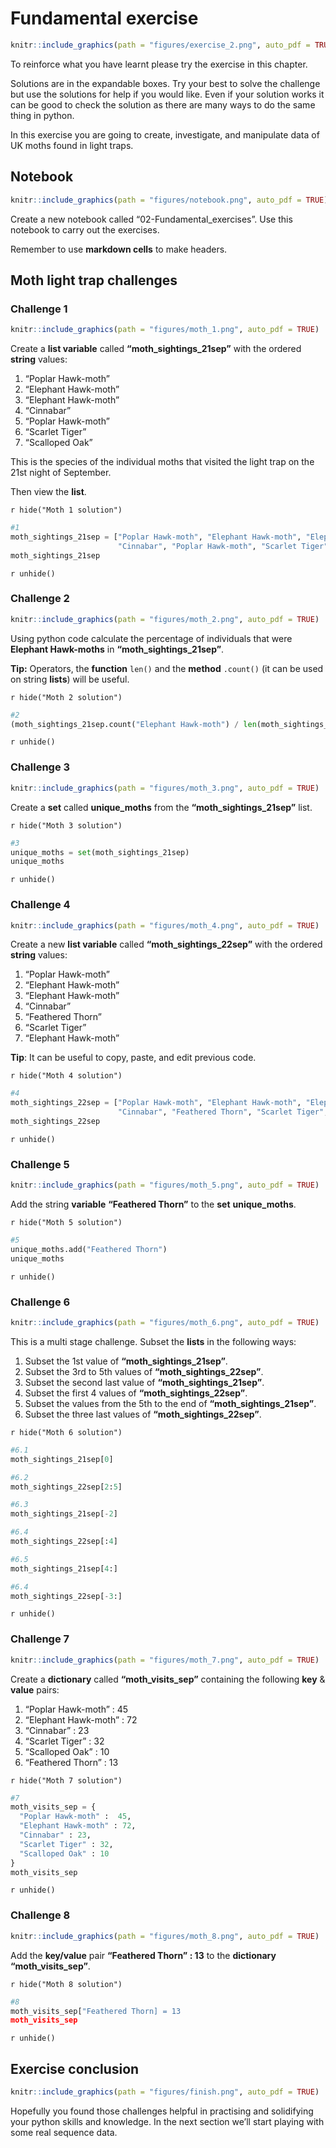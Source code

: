 # Fundamental exercise
```r
knitr::include_graphics(path = "figures/exercise_2.png", auto_pdf = TRUE)
```

To reinforce what you have learnt please try the exercise in this chapter.

Solutions are in the expandable boxes.
Try your best to solve the challenge but use the solutions for help if you would like.
Even if your solution works it can be good to check the solution as there are many ways to do the same thing in python.

In this exercise you are going to create, investigate, and manipulate data of UK moths found in light traps.

## Notebook
```r
knitr::include_graphics(path = "figures/notebook.png", auto_pdf = TRUE)
```

Create a new notebook called "02-Fundamental_exercises". Use this notebook to carry out the exercises.

Remember to use __markdown cells__ to make headers.

## Moth light trap challenges

### Challenge 1
```r
knitr::include_graphics(path = "figures/moth_1.png", auto_pdf = TRUE)
```

Create a __list variable__ called __"moth_sightings_21sep"__ with the ordered __string__ values:

1. "Poplar Hawk-moth"
2. "Elephant Hawk-moth"
3. "Elephant Hawk-moth"
4. "Cinnabar"
5. "Poplar Hawk-moth"
6. "Scarlet Tiger"
7. "Scalloped Oak"

This is the species of the individual moths that visited the light trap on the 21st night of September. 

Then view the __list__.

`r hide("Moth 1 solution")`
```python
#1
moth_sightings_21sep = ["Poplar Hawk-moth", "Elephant Hawk-moth", "Elephant Hawk-moth",
                        "Cinnabar", "Poplar Hawk-moth", "Scarlet Tiger", "Scalloped Oak"]
moth_sightings_21sep
```
`r unhide()`

### Challenge 2
```r
knitr::include_graphics(path = "figures/moth_2.png", auto_pdf = TRUE)
```

Using python code calculate the percentage of individuals that were __Elephant Hawk-moths__ in __"moth_sightings_21sep"__.

__Tip:__ Operators, the __function__ `len()` and the __method__ `.count()` (it can be used on string __lists__) will be useful.

`r hide("Moth 2 solution")`
```python
#2
(moth_sightings_21sep.count("Elephant Hawk-moth") / len(moth_sightings_21sep)) * 100
```
`r unhide()`

### Challenge 3
```r
knitr::include_graphics(path = "figures/moth_3.png", auto_pdf = TRUE)
```

Create a __set__ called __unique_moths__ from the __"moth_sightings_21sep"__ list.

`r hide("Moth 3 solution")`
```python
#3
unique_moths = set(moth_sightings_21sep)
unique_moths
```
`r unhide()`

### Challenge 4
```r
knitr::include_graphics(path = "figures/moth_4.png", auto_pdf = TRUE)
```

Create a new __list variable__ called __"moth_sightings_22sep"__ with the ordered __string__ values:

1. "Poplar Hawk-moth"
2. "Elephant Hawk-moth"
3. "Elephant Hawk-moth"
4. "Cinnabar"
5. "Feathered Thorn"
6. "Scarlet Tiger"
7. "Elephant Hawk-moth"

__Tip__: It can be useful to copy, paste, and edit previous code.

`r hide("Moth 4 solution")`
```python
#4
moth_sightings_22sep = ["Poplar Hawk-moth", "Elephant Hawk-moth", "Elephant Hawk-moth",
                        "Cinnabar", "Feathered Thorn", "Scarlet Tiger", "Elephant Hawk-moth"]
moth_sightings_22sep
```
`r unhide()`

### Challenge 5
```r
knitr::include_graphics(path = "figures/moth_5.png", auto_pdf = TRUE)
```

Add the string __variable__ __"Feathered Thorn"__ to the __set__  __unique_moths__.

`r hide("Moth 5 solution")`
```python
#5
unique_moths.add("Feathered Thorn")
unique_moths
```
`r unhide()`

### Challenge 6
```r
knitr::include_graphics(path = "figures/moth_6.png", auto_pdf = TRUE)
```

This is a multi stage challenge.
Subset the __lists__ in the following ways:

1. Subset the 1st value of __"moth_sightings_21sep"__.
2. Subset the 3rd to 5th values of __"moth_sightings_22sep"__.
3. Subset the second last value of __"moth_sightings_21sep"__.
4. Subset the first 4 values of __"moth_sightings_22sep"__.
5. Subset the values from the 5th to the end of __"moth_sightings_21sep"__.
6. Subset the three last values of __"moth_sightings_22sep"__.

`r hide("Moth 6 solution")`
```python
#6.1
moth_sightings_21sep[0]
```
```python
#6.2
moth_sightings_22sep[2:5]
```
```python
#6.3
moth_sightings_21sep[-2]
```
```python
#6.4
moth_sightings_22sep[:4]
```
```python
#6.5
moth_sightings_21sep[4:]
```
```python
#6.4
moth_sightings_22sep[-3:]
```
`r unhide()`

### Challenge 7
```r
knitr::include_graphics(path = "figures/moth_7.png", auto_pdf = TRUE)
```

Create a __dictionary__ called __"moth_visits_sep"__ containing the following __key__ & __value__ pairs:

1. "Poplar Hawk-moth" : 45
2. "Elephant Hawk-moth" : 72
3. "Cinnabar" : 23
4. "Scarlet Tiger" : 32
5. "Scalloped Oak" : 10
6. "Feathered Thorn" : 13

`r hide("Moth 7 solution")`
```python
#7
moth_visits_sep = {
  "Poplar Hawk-moth" :  45, 
  "Elephant Hawk-moth" : 72,
  "Cinnabar" : 23,
  "Scarlet Tiger" : 32,
  "Scalloped Oak" : 10
}
moth_visits_sep
```
`r unhide()`

### Challenge 8
```r
knitr::include_graphics(path = "figures/moth_8.png", auto_pdf = TRUE)
```

Add the __key/value__ pair __"Feathered Thorn" : 13__ to the __dictionary__ __"moth_visits_sep"__.

`r hide("Moth 8 solution")`
```python
#8
moth_visits_sep["Feathered Thorn] = 13
moth_visits_sep
```
`r unhide()`

## Exercise conclusion
```r
knitr::include_graphics(path = "figures/finish.png", auto_pdf = TRUE)
```

Hopefully you found those challenges helpful in practising and solidifying your python skills and knowledge.
In the next section we'll start playing with some real sequence data.